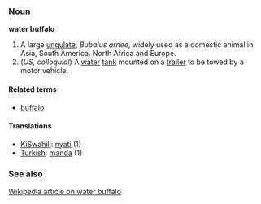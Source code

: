 ===Noun===
'''water buffalo'''

# A large [[ungulate]], ''Bubalus arnee'', widely used as a domestic animal in Asia, South America. North Africa and Europe.
# (''US, colloquial'') A [[water]] [[tank]] mounted on a [[trailer]] to be towed by a motor vehicle.

====Related terms====
*[[buffalo]]

====Translations====
*[[KiSwahili]]: [[nyati]] (1)
*[[Turkish]]: [[manda]] (1)

===See also===
[[w:water buffalo|Wikipedia article on water buffalo]]